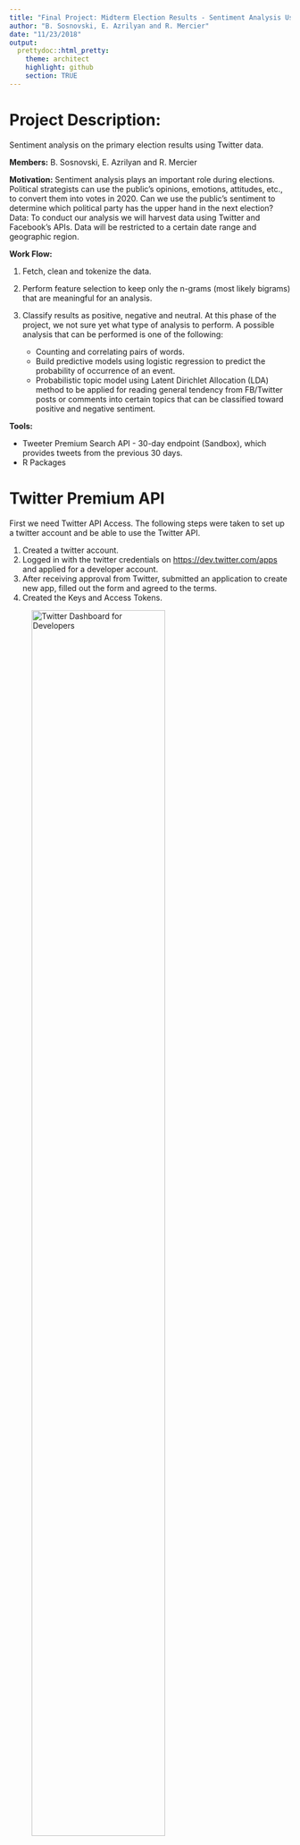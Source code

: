 ```yaml
---
title: "Final Project: Midterm Election Results - Sentiment Analysis Using Twitter's API"
author: "B. Sosnovski, E. Azrilyan and R. Mercier"
date: "11/23/2018"
output:
  prettydoc::html_pretty:
    theme: architect
    highlight: github
    section: TRUE
---
```


# Project Description: 

Sentiment analysis on the primary election results using Twitter data.

**Members:** B. Sosnovski, E. Azrilyan and R. Mercier

**Motivation:** Sentiment analysis plays an important role during elections. Political strategists can use the public’s opinions, emotions, attitudes, etc., to convert them into votes in 2020.
Can we use the public’s sentiment to determine which political party has the upper hand in the next election?
Data: To conduct our analysis we will harvest data using Twitter and Facebook’s APIs. Data will be restricted to a certain date range and geographic region. 

**Work Flow:** 

1. Fetch, clean and tokenize the data.
2. Perform feature selection to keep only the n-grams (most likely bigrams) that are meaningful for an analysis.
3. Classify results as positive, negative and neutral. At this phase of the project, we not sure yet what type of analysis to perform. A possible analysis that can be performed is one of the  following:

   + Counting and correlating pairs of words.
   + Build predictive models using logistic regression to predict the probability of occurrence of an event.
   + Probabilistic topic model using Latent Dirichlet Allocation (LDA) method to be applied for reading general tendency from FB/Twitter posts or comments into certain topics that can be classified toward positive and negative sentiment.
   
**Tools:**

+ Tweeter Premium Search API - 30-day endpoint (Sandbox), which provides tweets from the previous 30 days.
+ R Packages

# Twitter Premium API

First we need Twitter API Access. The following steps were taken to set up a twitter account and be able to use the Twitter API.

1. Created a twitter account.
2. Logged in with the twitter credentials on <https://dev.twitter.com/apps> and applied for a developer account.
3. After receiving approval from Twitter, submitted an application to create new app, filled out the form and agreed to the terms.
4. Created the Keys and Access Tokens.

![Twitter Dashboard for Developers ](https://i.imgur.com/Sd2QMvj.png){ width=75% }

# Load Libraries
```r
library(twitteR)
library(httr)
library(base64enc)
library(jsonlite)
library(stringr)
library(dplyr)
library(knitr)
library(XML)
library(RCurl)
library(methods)
library(tm)
library(wordcloud)
```

# API Credentials

Read key, key secret, access token and and access token secret from a text file to mantain the information confidential.

```r
api <- read.table("Twitter_API_Key.txt", header = TRUE, stringsAsFactors = FALSE)
names(api)
dim(api)
App_Name <- api$app_name
Consumer_Key <- api$key
Consumer_Secret <- api$secret_Key
Access_Token <- api$access_token
Access_Secret <- api$access_token_secret
```

The following two chunks of code were retrieved from <https://twittercommunity.com/t/how-to-use-premium-api-for-the-first-time-beginner/105346/10>

# API Authentication

```r
# base64 encoding
kands <- paste(Consumer_Key, Consumer_Secret, sep=":")
base64kands <- base64encode(charToRaw(kands))
base64kandsb <- paste("Basic", base64kands, sep=" ")

# request bearer token
resToken <- POST(url = "https://api.twitter.com/oauth2/token",
                 add_headers("Authorization" = base64kandsb, "Content-Type" = "application/x-www-form-urlencoded;charset=UTF-8"),
                 body = "grant_type=client_credentials")

# get bearer token
bearer <- content(resToken)
bearerToken <- bearer[["access_token"]]
bearerTokenb <- paste("Bearer", bearerToken, sep=" ")
```

# Data Acquisition

Since the Twitter Premium API - Sandbox (free version) limits access to the tweets posted the last 30 days only, it is important to save the results of the search in to csv files. This way, we can have access to the results afterwards.

When converting the data received from the API  to a data frame, it may include columns with lists as observations. In this case, the R function "write.csv"" returns an error. The function below identifies which columns of the data frame contain lists. Such columns  The information removed in the process includes not important for our project.   

```r
# Function to identify which columns are lists
list_col <- function(df){
        n <- length(df)
        vec <- vector('numeric')
        for (i in 1:n){
                cl <- df[,i]
                if(class(cl)=="list"){
                        vec <- c(vec,i)
                }
        }
        return(vec)
}

```

Requests for data will likely generate more data than can be returned in a single response (our limit is up to 100 tweets in a single response). When a response is paginated, the API response will respond with a "Next" token specified in the body that indicates whether any further pages are available. These "next page tokens" can then be used to make further requests.The following function automates the API requests with or without pagination. 

```r

# the query includes terms "#maxrose", "#dandonovan", "@RepDanDonovan", "@MaxRose4NY" 
# data range: from 2018/11/11 to 2018/11/19

sbody = "{\"query\": \"#maxrose OR #dandonovan OR @RepDanDonovan OR @MaxRose4NY\",\"maxResults\": 100, \"fromDate\":\"201811050000\", \"toDate\":\"201811190000"
ebody = "\"}"

request <- function(start_body,end_body){
         full_body <- str_c(start_body, end_body, sep = "")
         nxt <-""
         pageNo <- 1
         
         while(!is.null(nxt)){
                resTweets <- POST(url = "https://api.twitter.com/1.1/tweets/search/30day/dev.json",
                  add_headers("authorization" = bearerTokenb, "content-Type" = "application/json"),
                  body = full_body)
                
                #checking if the type of response is json
                if (http_type(resTweets) != "application/json") {
                        stop("API did not return json", call. = FALSE)}
                
                #checking if the resquest was successful
                if (http_error(resTweets)) {
                        stop(sprintf("Twitter API request failed! Status = %s. Check what went wrong.\n", 
                                     status_code(resTweets)),
                             call. = FALSE)}else{
                                     message("Retrieving page ",pageNo)}
                
                # Parse the data
                tweets_df <- fromJSON(content(resTweets, "text"),flatten = TRUE) %>% data.frame()
                #class(tweets_df)
                #head(tweets_df)
        
                # Saving data only from the texts of the tweets
                text_df <- tweets_df$results.text
                file1 <- str_c("text",pageNo,".csv")
                write.csv(text_df, file1, row.names=FALSE)
        
                # Remove the list-columns
                vec<-list_col(tweets_df)
                tweets_df <- tweets_df[,-vec]

                # Saving the whole data
                #head(tweets_df)
                file2 <- str_c("tweet",pageNo,".csv")
                write.csv(tweets_df, file2, row.names=FALSE)
        
                # Read the "next"" token received in the response
                nxt <- tweets_df$next.[[1]]
        
                if(!is.null(nxt)){
                        # insert the next token in the body of the request
                        full_body <- str_c(start_body, "\", \"next\":\"", nxt, end_body, sep = "")
                        pageNo <- pageNo+1}
                
                # To avoid to exceed the API's limit per minute
                Sys.sleep(3) # to avoid to exceed the API's rate limit per minute
        } #end of while loop
         
}#end of function

request(start_body = sbody,end_body = ebody)
```


# Tweets Preprocessing 

The CSV files containin the Twitter data were uploade to Github. 

The following function that creates a vector with all links to be accessed to retrieve data.

```r
start_url <- "https://raw.githubusercontent.com/bsosnovski/FinalProject/master/tweet"
end_url <- ".csv"

# the number of the files to be used in this project
vec <- seq(67,177)

# function
pages <- function(vec){
        n <- length(vec)
        urls <- vector('character')
        for (i in 1:n){
                temp <- str_c(start_url,vec[i],end_url, collapse = "")
                urls <- c(urls, temp)
        }
        return(urls)
}

urls <-pages(vec)
head(urls)

```

The urls created will be used to open connections to the files, read them into data frames, select the columns of interest and bind the data frames.

```r
n <-length(urls)
Stream <-data.frame()

for (i in 1:n){
        csvfile <- url(urls[i])
        df <- read.csv(csvfile,header = TRUE, fileEncoding = "ASCII", stringsAsFactors = FALSE)
        df <- df %>% select(results.created_at,results.text,results.user.name,results.user.location)
        Stream <- rbind(Stream,df)
}

str(Stream)
```


For our analysis, we are interest in the tweets sent by people other than the candidates themselves. So we exclude the tweets whose user name are the candidates.

```r
Stream <- Stream %>% filter(!results.user.name %in% c("Max Rose","Dan Donovan"))

# Add row numbers and move to the front of the data frame
Stream <- Stream %>% mutate(id = row_number()) %>% select(id, everything())

# Change format of dates
# I don't know if we need to keep it. If so, we replace the original column
Stream$results.created_at <- as.POSIXct(Stream$results.created_at, format = "%a %b %d %H:%M:%S +0000 %Y")
str(Stream)
```

```r
# Not sure why to do this so for now I commented this line of code.
#combined_doc <- iconv(Stream, "UTF-8", "ASCII", sub = "")
#str(combined_doc)
```

# Tweets Cleaning
 
The next steps is to  cleanse the texts in the tweets by:
 
* Removing Twitter handles (@user)
* Removing punctuations, numbers, and special characters 
* Removing white spaces (?) and stop words
* Remove hashtags, tags, urls, Twitter short words, etc.
* Converting the corpus to lower case (?)

```r
Mycorpus <- Corpus(VectorSource(Stream$results.text))

#Various cleansing funtions:
#ASCII Symbols
remove_ASCIIs <- function(x) gsub("[^\x01-\x7F]", "", x)
Mycorpus <- tm_map(Mycorpus, content_transformer(remove_ASCIIs))

#Retweets
remove_RTs <- function(x) gsub("(RT|via)((?:\\b\\W*@\\w+)+)", "", x)
Mycorpus <- tm_map(Mycorpus, content_transformer(remove_RTs))

#@'s 
remove_ATs <- function(x) gsub("@\\w+", "", x)
Mycorpus <- tm_map(Mycorpus, content_transformer(remove_ATs))

#All Punctuations
remove_Puncts <- function(x) gsub("[[:punct:]]", "", x)
Mycorpus <- tm_map(Mycorpus, content_transformer(remove_Puncts))

#All Digits
remove_Digits <- function(x) gsub("[[:digit:]]", "", x)
Mycorpus <- tm_map(Mycorpus, content_transformer(remove_Digits))

#3-Step HTTP Process
remove_HTTPSs <- function(x) gsub("http\\w+", "", x)
Mycorpus <- tm_map(Mycorpus, content_transformer(remove_HTTPSs))
remove_HTTPSs2 <- function(x) gsub("[ \t]{2,}", "", x)
Mycorpus <- tm_map(Mycorpus, content_transformer(remove_HTTPSs2))
remove_HTTPSs3 <- function(x) gsub("^\\s+|\\s+$", "", x)
Mycorpus <- tm_map(Mycorpus, content_transformer(remove_HTTPSs3))

#Whitespaces
remove_WhiteSpace <- function(x) gsub("[ \t]{2,}", "", x)
Mycorpus <- tm_map(Mycorpus, content_transformer(remove_WhiteSpace))

#stopwards
Mycorpus <- tm_map(Mycorpus, removeWords,stopwords("en"))

#Lower Case
Mycorpus <- tm_map(Mycorpus, content_transformer(tolower))


# View the corpus
inspect(Mycorpus[1:10])
```


```r
# I don't think we need the dtm below
#dtm <- DocumentTermMatrix(Mycorpus)
suppressWarnings(wordcloud(Mycorpus, random.order=F, scale=c(3, 0.5), min.freq = 5, col=rainbow(50)))

```

#Sentiment Analysis

Replace Twitter's texts in original data frame with the clean data from corpus.

```r
# Original data frame
head(Stream, n=10)

# Clean corpus
df <- data.frame(text = get("content", Mycorpus))
head(df, n=10)

Stream$results.text <- as.character(df$text)
head(Stream, n=10)

Streamnew <- Stream %>%  
  unnest_tokens(word, results.text)

```

Here is count of most frequest words, this is similar to what we are showing with a word cloud, so might not be needed.

```r
Streamnew %>%
  count(word, sort = TRUE) %>%
  top_n(15) %>%
  mutate(word = reorder(word, n)) %>%
  ggplot(aes(x = word, y = n)) +
  geom_col() +
  xlab(NULL) +
  coord_flip() +
  labs(x = "Count",
       y = "Unique words",
       title = "Count of unique words found in tweets")
## Selecting by n
```

We are going to use the “bing” sentiment data which classifies words as positive or negative. We are joining the words extracted from the tweets with this sentiment data. 

```r
# join sentiment classification to the tweet words
bing_word_counts <- Streamnew %>%
  inner_join(get_sentiments("bing")) %>%
  count(word, sentiment, sort = TRUE) %>%
  ungroup()
## Joining, by = "word"
```

The code below creates a plot of positive and negative words. 

```{r]
bing_word_counts %>%
  group_by(sentiment) %>%
  top_n(10) %>%
  ungroup() %>%
  mutate(word = reorder(word, n)) %>%
  ggplot(aes(word, n, fill = sentiment)) +
  geom_col(show.legend = FALSE) +
  facet_wrap(~sentiment, scales = "free_y") +
  labs(title = "Sentiment Primary Election Sentiment.",
       y = "Contribution to sentiment",
       x = NULL) +
  coord_flip()
```

Let's take a look at our results at different times as time passes.

The code below adds a column to clasify tweets as "Early, Med, or Late"

```{r]
Streamnew$Timing <- ifelse(Streamnew$results.created_at <= '2018-11-07', 'Early',
                  ifelse(Streamnew$results.created_at >= '2018-11-07' & Streamnew$results.created_at <= '2018-11-08', 'Med',
                         ifelse(Streamnew$results.created_at >= '2018-11-08', 'Late', 'other')
                  ))
```

The Code below joins our data frame with sentiment data and plots positive and negative words in those 3 timing categories.

```r

# join sentiment classification to the tweet words
Elec_sentiment_2013 <- Streamnew %>%
  inner_join(get_sentiments("bing")) %>%
  count(word, sentiment, Timing, sort = TRUE) %>%
  group_by(sentiment) %>%
  ungroup() %>%
  mutate(word = reorder(word, n)) %>%
  group_by(Timing, sentiment) %>%
  top_n(n = 5, wt = n) %>%
  arrange(Timing, sentiment, n)
## Joining, by = "word"

Elec_sentiment_2013 %>%
  ggplot(aes(word, n, fill = sentiment)) +
  geom_col(show.legend = FALSE) +
  facet_wrap(~Timing, scales = "free_y", ncol = 2) +
  labs(title = "Sentiment during the 2013 flood event by month.",
       y = "Number of Times Word Appeared in Tweets",
       x = NULL) +
  coord_flip()


```

# Sentiment Analysis

Check packages SentimentAnalysis and sentimentr.
Check this for a good and simple example of sentiment analysis
<https://www.earthdatascience.org/courses/earth-analytics/get-data-using-apis/sentiment-analysis-of-twitter-data-r/>

# Reference

* Jeff Gentry. "twitteR - Twitter client for R." March 18, 2014. R package version 1.1.9. <https://www.rdocumentation.org/packages/twitteR/versions/1.1.9>

* hupseb. "How to use premium API for the first time (beginner)?" Post #10, May 13, 2018. Twitter Developers Forums. <https://twittercommunity.com/t/how-to-use-premium-api-for-the-first-time-beginner/105346/10>

* Hadley Wickham. "Best practices for API packages". Aug 20, 2017. R package httr Vignette. <https://cran.r-project.org/web/packages/httr/vignettes/api-packages.html>
